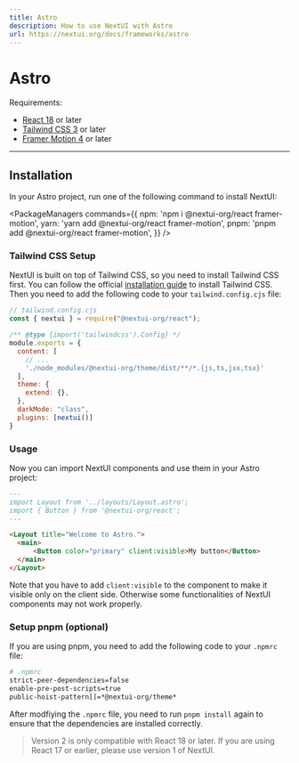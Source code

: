 ```yaml
---
title: Astro
description: How to use NextUI with Astro
url: https://nextui.org/docs/frameworks/astro
---
```


# Astro

Requirements:

- [React 18](https://reactjs.org/) or later
- [Tailwind CSS 3](https://tailwindcss.com/docs/guides/astro) or later
- [Framer Motion 4](https://www.framer.com/motion/) or later

------

## Installation

In your Astro project, run one of the following command to install NextUI:

<PackageManagers
  commands={{
    npm: 'npm i @nextui-org/react framer-motion',
    yarn: 'yarn add @nextui-org/react framer-motion',
    pnpm: 'pnpm add @nextui-org/react framer-motion',
  }}
/>


<Spacer y={4}/>

### Tailwind CSS Setup

NextUI is built on top of Tailwind CSS, so you need to install Tailwind CSS first. You can follow the official
[installation guide](https://tailwindcss.com/docs/guides/astro) to install Tailwind CSS. Then you need to add 
the following code to your `tailwind.config.cjs` file:


```js {8,13-14}
// tailwind.config.cjs
const { nextui } = require("@nextui-org/react");

/** @type {import('tailwindcss').Config} */
module.exports = {
  content: [
    // ...
    './node_modules/@nextui-org/theme/dist/**/*.{js,ts,jsx,tsx}'
  ],
  theme: {
    extend: {},
  },
  darkMode: "class",
  plugins: [nextui()]
}
```

### Usage

Now you can import NextUI components and use them in your Astro project:

```markdown
---
import Layout from '../layouts/Layout.astro';
import { Button } from '@nextui-org/react';
---

<Layout title="Welcome to Astro.">
  <main>
      <Button color="primary" client:visible>My button</Button>
  </main>
</Layout>
```

Note that you have to add `client:visible` to the component to make it visible only on the client side. Otherwise
some functionalities of NextUI components may not work properly.


### Setup pnpm (optional)

If you are using pnpm, you need to add the following code to your `.npmrc` file:

```bash
# .npmrc
strict-peer-dependencies=false
enable-pre-post-scripts=true
public-hoist-pattern[]=*@nextui-org/theme*
```

After modfiying the `.npmrc` file, you need to run `pnpm install` again to ensure that the dependencies are installed correctly.


<Blockquote
 color="warning"
>
  Version 2 is only compatible with React 18 or later. If you are using React 17 or earlier, please use <Link href="https://v1.nextui.org/docs/getting-started" isExternal>version 1 of NextUI</Link>.
</Blockquote>
